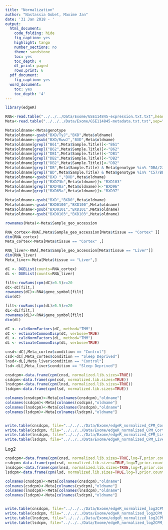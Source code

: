 ---
title: "Normalization"
author: "Nastassia Gobet, Maxime Jan"
date: '31 Jan 2018 - '
output:
  html_document:
    code_folding: hide
    fig_caption: yes
    highlight: tango
    number_sections: no
    theme: sandstone
    toc: yes
    toc_depth: 4
    df_print: paged
    rows.print: 6
  pdf_document:
    fig_caption: yes
  word_document:
    toc: yes
    toc_depth: '4'
---

```{r}
library(edgeR)
```

```{r}
RNA<-read.table("../../../Data/Exome/GSE114845-expression.txt.txt",header=T,stringsAsFactors = F)
Meta<-read.table("../../../Data/Exome/GSE114845-metadata.txt.txt",sep="\t",header=T,stringsAsFactors = F)
```


```{r}
Meta$oldname<-Meta$genotype
Meta$oldname<-gsub("BXD/TyJ","BXD",Meta$oldname)
Meta$oldname<-gsub("BXD/RwwJ","BXD",Meta$oldname)
Meta$oldname[grepl("B61",Meta$Sample.Title)]<-"B61"
Meta$oldname[grepl("B62",Meta$Sample.Title)]<-"B62"
Meta$oldname[grepl("DB1",Meta$Sample.Title)]<-"DB1"
Meta$oldname[grepl("DB2",Meta$Sample.Title)]<-"DB2"
Meta$oldname[grepl("DB2",Meta$Sample.Title)]<-"DB2"
Meta$oldname[grepl("DB",Meta$Sample.Title) & Meta$genotype %in% "DBA/2J x C57/BL/J F1"]<-"DB"
Meta$oldname[grepl("BD",Meta$Sample.Title) & Meta$genotype %in% "C57/BL/J x DBA/2J F1"]<-"BD"
Meta$oldname<-gsub("BXD ","BXD",Meta$oldname)
Meta$oldname[grepl("BXD73b",Meta$oldname)]<-"BXD103"
Meta$oldname[grepl("BXD48a",Meta$oldname)]<-"BXD96"
Meta$oldname[grepl("BXD65a",Meta$oldname)]<-"BXD97"

Meta$oldname<-gsub("BXD","BXD0",Meta$oldname)
Meta$oldname<-gsub("BXD0100","BXD100",Meta$oldname)
Meta$oldname<-gsub("BXD0101","BXD101",Meta$oldname)
Meta$oldname<-gsub("BXD0103","BXD103",Meta$oldname)
```


```{r}
rownames(Meta)<-Meta$Sample_geo_accession
```


```{r}
RNA_cortex<-RNA[,Meta$Sample_geo_accession[Meta$tissue == "Cortex" ]]
dim(RNA_cortex)
Meta_cortex<-Meta[Meta$tissue == "Cortex" ,]

RNA_liver<-RNA[,Meta$Sample_geo_accession[Meta$tissue == "Liver"]]
dim(RNA_liver)
Meta_liver<-Meta[Meta$tissue == "Liver",]
```



```{r}
dC <- DGEList(counts=RNA_cortex)
dL <- DGEList(counts=RNA_liver)

filt<-rowSums(cpm(dC)>0.5)>=20
dC<-dC[filt,]
rownames(dC)<-RNA$gene_symbol[filt]
dim(dC)

filt<-rowSums(cpm(dL)>0.5)>=20
dL<-dL[filt,]
rownames(dL)<-RNA$gene_symbol[filt]
dim(dL)
```

```{r}
dC <- calcNormFactors(dC, method="TMM")
dC <- estimateCommonDisp(dC, verbose=TRUE)
dL <- calcNormFactors(dL, method="TMM")
dL <- estimateCommonDisp(dL, verbose=TRUE)
```

```{r}
cnsd<-dC[,Meta_cortex$condition == "Control"]
csd<-dC[,Meta_cortex$condition == "Sleep Deprived"]
lnsd<-dL[,Meta_liver$condition == "Control"]
lsd<-dL[,Meta_liver$condition == "Sleep Deprived"]

cnsdcpm<-data.frame(cpm(cnsd, normalized.lib.sizes=TRUE))
csdcpm<-data.frame(cpm(csd, normalized.lib.sizes=TRUE))
lnsdcpm<-data.frame(cpm(lnsd, normalized.lib.sizes=TRUE))
lsdcpm<-data.frame(cpm(lsd, normalized.lib.sizes=TRUE))
```

```{r}
colnames(cnsdcpm)<-Meta[colnames(cnsdcpm),"oldname"]
colnames(csdcpm)<-Meta[colnames(csdcpm),"oldname"]
colnames(lnsdcpm)<-Meta[colnames(lnsdcpm),"oldname"]
colnames(lsdcpm)<-Meta[colnames(lsdcpm),"oldname"]


write.table(cnsdcpm, file="../../../Data/Exome/edgeR_normalized_CPM_Cortex_NSD.tab", row.names=TRUE, sep="\t", quote=FALSE)
write.table(csdcpm, file="../../../Data/Exome/edgeR_normalized_CPM_Cortex_SD.tab", row.names=TRUE, sep="\t", quote=FALSE)
write.table(lnsdcpm, file="../../../Data/Exome/edgeR_normalized_CPM_Liver_NSD.tab", row.names=TRUE, sep="\t", quote=FALSE)
write.table(lsdcpm, file="../../../Data/Exome/edgeR_normalized_CPM_Liver_SD.tab", row.names=TRUE, sep="\t", quote=FALSE)
```

Log2

```{r}
cnsdcpm<-data.frame(cpm(cnsd, normalized.lib.sizes=TRUE,log=T,prior.count = 1))
csdcpm<-data.frame(cpm(csd, normalized.lib.sizes=TRUE,log=T,prior.count = 1))
lnsdcpm<-data.frame(cpm(lnsd, normalized.lib.sizes=TRUE,log=T,prior.count = 1))
lsdcpm<-data.frame(cpm(lsd, normalized.lib.sizes=TRUE,log=T,prior.count = 1))

colnames(cnsdcpm)<-Meta[colnames(cnsdcpm),"oldname"]
colnames(csdcpm)<-Meta[colnames(csdcpm),"oldname"]
colnames(lnsdcpm)<-Meta[colnames(lnsdcpm),"oldname"]
colnames(lsdcpm)<-Meta[colnames(lsdcpm),"oldname"]


write.table(cnsdcpm, file="../../../Data/Exome/edgeR_normalized_log2CPM_Cortex_NSD.tab", row.names=TRUE, sep="\t", quote=FALSE)
write.table(csdcpm, file="../../../Data/Exome/edgeR_normalized_log2CPM_Cortex_SD.tab", row.names=TRUE, sep="\t", quote=FALSE)
write.table(lnsdcpm, file="../../../Data/Exome/edgeR_normalized_log2CPM_Liver_NSD.tab", row.names=TRUE, sep="\t", quote=FALSE)
write.table(lsdcpm, file="../../../Data/Exome/edgeR_normalized_log2CPM_Liver_SD.tab", row.names=TRUE, sep="\t", quote=FALSE)
```

